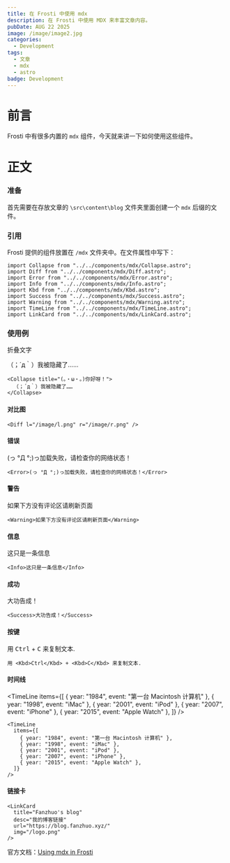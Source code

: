 ```yaml
---
title: 在 Frosti 中使用 mdx
description: 在 Frosti 中使用 MDX 来丰富文章内容。
pubDate: AUG 22 2025
image: /image/image2.jpg
categories:
  - Development
tags:
  - 文章
  - mdx
  - astro
badge: Development
---
```



# 前言

Frosti 中有很多内置的 `mdx` 组件，今天就来讲一下如何使用这些组件。

# 正文

### 准备

首先需要在存放文章的 `\src\content\blog` 文件夹里面创建一个 `mdx` 后缀的文件。

### 引用

Frosti 提供的组件放置在 `/mdx` 文件夹中。在文件属性中写下：

```astro
import Collapse from "../../components/mdx/Collapse.astro";
import Diff from "../../components/mdx/Diff.astro";
import Error from "../../components/mdx/Error.astro";
import Info from "../../components/mdx/Info.astro";
import Kbd from "../../components/mdx/Kbd.astro";
import Success from "../../components/mdx/Success.astro";
import Warning from "../../components/mdx/Warning.astro";
import TimeLine from "../../components/mdx/TimeLine.astro";
import LinkCard from "../../components/mdx/LinkCard.astro";
```

### 使用例

折叠文字

<Collapse title="(。・ω・。)你好呀！">
  （；´д｀）我被隐藏了……
</Collapse>

```astro
<Collapse title="(。・ω・。)你好呀！">
  （；´д｀）我被隐藏了……
</Collapse>
```

#### 对比图

<Diff l="/image/l.png" r="/image/r.png" />

```astro
<Diff l="/image/l.png" r="/image/r.png" />
```

#### 错误

<Error>(っ °Д °;)っ加载失败，请检查你的网络状态！</Error>

```astro
<Error>(っ °Д °;)っ加载失败，请检查你的网络状态！</Error>
```

#### 警告

<Warning>如果下方没有评论区请刷新页面</Warning>

```astro
<Warning>如果下方没有评论区请刷新页面</Warning>
```

#### 信息

<Info>这只是一条信息</Info>

```astro
<Info>这只是一条信息</Info>
```

#### 成功

<Success>大功告成！</Success>

```astro
<Success>大功告成！</Success>
```

#### 按键

用 <Kbd>Ctrl</Kbd> + <Kbd>C</Kbd> 来复制文本.

```astro
用 <Kbd>Ctrl</Kbd> + <Kbd>C</Kbd> 来复制文本.
```

#### 时间线

<TimeLine
  items={[
    { year: "1984", event: "第一台 Macintosh 计算机" },
    { year: "1998", event: "iMac" },
    { year: "2001", event: "iPod" },
    { year: "2007", event: "iPhone" },
    { year: "2015", event: "Apple Watch" },
  ]}
/>

```astro
<TimeLine
  items={[
    { year: "1984", event: "第一台 Macintosh 计算机" },
    { year: "1998", event: "iMac" },
    { year: "2001", event: "iPod" },
    { year: "2007", event: "iPhone" },
    { year: "2015", event: "Apple Watch" },
  ]}
/>
```

#### 链接卡

<LinkCard
  title="Fanzhuo's blog"
  desc="我的博客链接"
  url="https://blog.fanzhuo.xyz/"
  img="/logo.png"
/>

```astro
<LinkCard
  title="Fanzhuo's blog"
  desc="我的博客链接"
  url="https://blog.fanzhuo.xyz/"
  img="/logo.png"
/>
```
官方文档：[Using mdx in Frosti](https://frosti.saroprock.com/blog/frosti-mdx)
